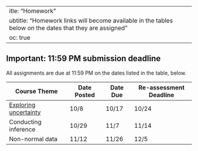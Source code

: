  ---
title: "Homework"
subtitle: "Homework links will become available in the tables below on the dates that they are assigned"
toc: true
---

::: {.callout-important}
## Important: 11:59 PM submission deadline
All assignments are due at 11:59 PM on the dates listed in the table, below. 
:::
 
| Course Theme           | Date Posted  | Date Due  | Re-assessment Deadline |
|------------------------|--------------|-----------|------------------------|
| [Exploring uncertainty](https://classroom.github.com/a/CJ_vQ8h7)  | 10/8         | 10/17     | 10/24                  |
| Conducting inference   | 10/29        | 11/7      | 11/14                  |
| Non-normal data        | 11/12        | 11/26     | 12/5                   |   